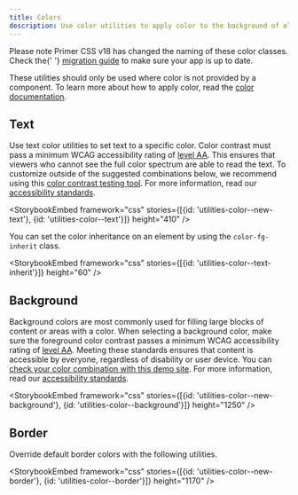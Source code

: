 ```yaml
---
title: Colors
description: Use color utilities to apply color to the background of elements, text, and borders.
---
```



<Note>
  Please note Primer CSS v18 has changed the naming of these color classes. Check the{' '}
  <a href="/css/support/v18-migration">migration guide</a> to make sure your app is up to date.
</Note>

These utilities should only be used where color is not provided by a component. To learn more about how to apply color, read the [color documentation](/foundations/color).

## Text

Use text color utilities to set text to a specific color. Color contrast must pass a minimum WCAG accessibility rating of [level AA](https://www.w3.org/TR/UNDERSTANDING-WCAG20/visual-audio-contrast-contrast.html). This ensures that viewers who cannot see the full color spectrum are able to read the text. To customize outside of the suggested combinations below, we recommend using this [color contrast testing tool](https://colorable.jxnblk.com/). For more information, read our [accessibility standards](/guides/accessibility).

<StorybookEmbed framework="css" stories={[{id: 'utilities-color--new-text'}, {id: 'utilities-color--text'}]} height="410" />

You can set the color inheritance on an element by using the `color-fg-inherit` class.

<StorybookEmbed framework="css" stories={[{id: 'utilities-color--text-inherit'}]} height="60" />

## Background

Background colors are most commonly used for filling large blocks of content or areas with a color. When selecting a background color, make sure the foreground color contrast passes a minimum WCAG accessibility rating of [level AA](https://www.w3.org/TR/UNDERSTANDING-WCAG20/visual-audio-contrast-contrast.html). Meeting these standards ensures that content is accessible by everyone, regardless of disability or user device. You can [check your color combination with this demo site](https://colorable.jxnblk.com/). For more information, read our [accessibility standards](/guides/accessibility).

<StorybookEmbed framework="css" stories={[{id: 'utilities-color--new-background'}, {id: 'utilities-color--background'}]} height="1250" />

## Border

Override default border colors with the following utilities.

<StorybookEmbed framework="css" stories={[{id: 'utilities-color--new-border'}, {id: 'utilities-color--border'}]} height="1170" />
